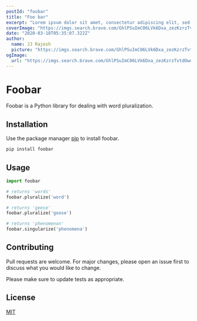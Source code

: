 ```yaml
---
postId: "foobar"
title: "Foo bar"
excerpt: "Lorem ipsum dolor sit amet, consectetur adipiscing elit, sed do eiusmod tempor incididunt ut labore et dolore magna aliqua. Praesent elementum facilisis leo vel fringilla est ullamcorper eget. At imperdiet dui accumsan sit amet nulla facilities morbi tempus."
coverImage: "https://imgs.search.brave.com/GhlPSuImC06LVk6Dxa_zezKzrzTvtdOwdu_GVjf2sxg/rs:fit:860:0:0/g:ce/aHR0cHM6Ly93d3cu/aXN0b2NrcGhvdG8u/Y29tL3Jlc291cmNl/cy9pbWFnZXMvUGhv/dG9GVExQL05hdHVy/ZUxhbmRzY2FwZXMt/NTE5NzYwOTg0Lmpw/Zw"
date: "2020-03-18T05:35:07.322Z"
author:
  name: JJ Rajesh
  picture: "https://imgs.search.brave.com/GhlPSuImC06LVk6Dxa_zezKzrzTvtdOwdu_GVjf2sxg/rs:fit:860:0:0/g:ce/aHR0cHM6Ly93d3cu/aXN0b2NrcGhvdG8u/Y29tL3Jlc291cmNl/cy9pbWFnZXMvUGhv/dG9GVExQL05hdHVy/ZUxhbmRzY2FwZXMt/NTE5NzYwOTg0Lmpw/Zw"
ogImage:
  url: "https://imgs.search.brave.com/GhlPSuImC06LVk6Dxa_zezKzrzTvtdOwdu_GVjf2sxg/rs:fit:860:0:0/g:ce/aHR0cHM6Ly93d3cu/aXN0b2NrcGhvdG8u/Y29tL3Jlc291cmNl/cy9pbWFnZXMvUGhv/dG9GVExQL05hdHVy/ZUxhbmRzY2FwZXMt/NTE5NzYwOTg0Lmpw/Zw"
---
```


# Foobar

Foobar is a Python library for dealing with word pluralization.

## Installation

Use the package manager [pip](https://pip.pypa.io/en/stable/) to install foobar.

```bash copy
pip install foobar
```

## Usage

```python
import foobar

# returns 'words'
foobar.pluralize('word')

# returns 'geese'
foobar.pluralize('goose')

# returns 'phenomenon'
foobar.singularize('phenomena')
```

## Contributing

Pull requests are welcome. For major changes, please open an issue first
to discuss what you would like to change.

Please make sure to update tests as appropriate.

## License

[MIT](https://choosealicense.com/licenses/mit/)
